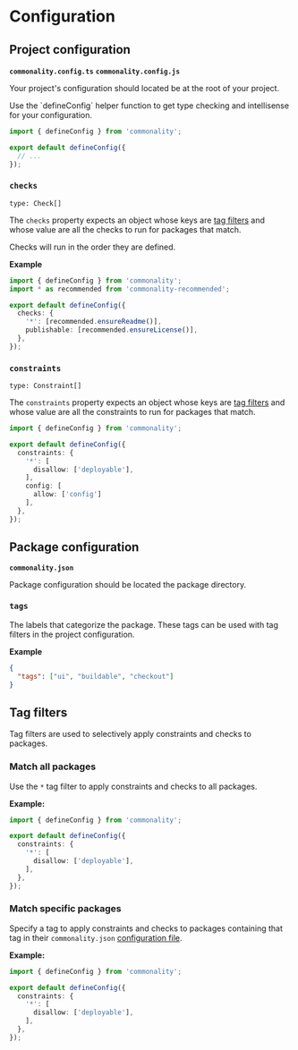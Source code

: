 
# Configuration

## Project configuration

**`commonality.config.ts`** **`commonality.config.js`**

Your project's configuration should located be at the root of your project.

<Callout type="info">
  Use the `defineConfig` helper function to get type checking and intellisense
  for your configuration.
</Callout>

```ts filename="commonality.config.ts"
import { defineConfig } from 'commonality';

export default defineConfig({
  // ...
});
```

### `checks`

`type: Check[]`

The `checks` property expects an object whose keys are [tag filters](#tag-filters) and whose value are all the checks to run for packages that match.

<Callout type="info">Checks will run in the order they are defined.</Callout>

**Example**

```ts filename="commonality.config.ts"
import { defineConfig } from 'commonality';
import * as recommended from 'commonality-recommended';

export default defineConfig({
  checks: {
    '*': [recommended.ensureReadme()],
    publishable: [recommended.ensureLicense()],
  },
});
```

### `constraints`

`type: Constraint[]`

The `constraints` property expects an object whose keys are [tag filters](#tag-filters) and whose value are all the constraints to run for packages that match.

```ts filename="commonality.config.ts"
import { defineConfig } from 'commonality';

export default defineConfig({
  constraints: {
    '*': [
      disallow: ['deployable'],
    ],
    config: [
	  allow: ['config']
    ],
  },
});
```

## Package configuration

**`commonality.json`**

Package configuration should be located the package directory.

### `tags`

The labels that categorize the package. These tags can be used with tag filters in the project configuration.

**Example**

```json filename="commonality.json"
{
  "tags": ["ui", "buildable", "checkout"]
}
```

## Tag filters

Tag filters are used to selectively apply constraints and checks to packages.

### Match all packages

Use the `*` tag filter to apply constraints and checks to all packages.

**Example:**

```ts filename="commonality.config.ts"
import { defineConfig } from 'commonality';

export default defineConfig({
  constraints: {
	'*': [
	  disallow: ['deployable'],
	],
  },
});
```

### Match specific packages

Specify a tag to apply constraints and checks to packages containing that tag in their `commonality.json` [configuration file](#package-configuration).

**Example:**

```ts filename="commonality.config.ts"
import { defineConfig } from 'commonality';

export default defineConfig({
  constraints: {
	'*': [
	  disallow: ['deployable'],
	],
  },
});
```
